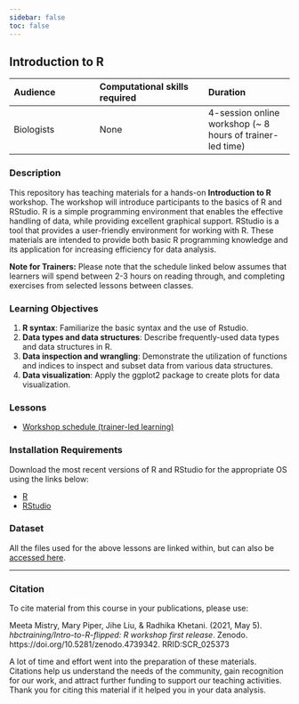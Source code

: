 ```yaml
---
sidebar: false
toc: false
---
```



## Introduction to R

| Audience   | Computational skills required | Duration                                                   |
|:---------------------|:---------------------------|:---------------------|
| Biologists | None                          | 4-session online workshop (\~ 8 hours of trainer-led time) |

### Description

This repository has teaching materials for a hands-on **Introduction to R** workshop. The workshop will introduce participants to the basics of R and RStudio. R is a simple programming environment that enables the effective handling of data, while providing excellent graphical support. RStudio is a tool that provides a user-friendly environment for working with R. These materials are intended to provide both basic R programming knowledge and its application for increasing efficiency for data analysis.

**Note for Trainers:** Please note that the schedule linked below assumes that learners will spend between 2-3 hours on reading through, and completing exercises from selected lessons between classes.

### Learning Objectives

1.  **R syntax**: Familiarize the basic syntax and the use of Rstudio.
2.  **Data types and data structures**: Describe frequently-used data types and data structures in R.
3.  **Data inspection and wrangling**: Demonstrate the utilization of functions and indices to inspect and subset data from various data structures.
4.  **Data visualization**: Apply the ggplot2 package to create plots for data visualization.

### Lessons

-   [Workshop schedule (trainer-led learning)](lessons/schedule.qmd)
<!-- -   [Self-learning](schedules/links-to-lessons.md) -->

### Installation Requirements

Download the most recent versions of R and RStudio for the appropriate OS using the links below:

-   [R](https://cran.r-project.org/)
-   [RStudio](https://www.rstudio.com/products/rstudio/download/#download)

### Dataset

All the files used for the above lessons are linked within, but can also be [accessed here](https://github.com/hbctraining/Intro-to-R-with-DGE/tree/master/data).

------------------------------------------------------------------------

### Citation

To cite material from this course in your publications, please use:

::: callout-important
Meeta Mistry, Mary Piper, Jihe Liu, & Radhika Khetani. (2021, May 5). *hbctraining/Intro-to-R-flipped: R workshop first release*. Zenodo. https://doi.org/10.5281/zenodo.4739342. RRID:SCR_025373
:::

A lot of time and effort went into the preparation of these materials. Citations help us understand the needs of the community, gain recognition for our work, and attract further funding to support our teaching activities. Thank you for citing this material if it helped you in your data analysis.
